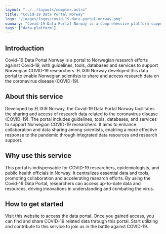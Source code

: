 ```yaml
---
layout: "../../layouts/complex.astro"
title: "Covid-19 Data Portal Norway"
logo: "/images/logos/covid-19-data-portal-norway.png"
summary: "Covid-19 Data Portal Norway is a comprehensive platform supporting Norwegian research efforts against COVID-19 with various tools and resources."
tags: ["data-platform"]
---
```


## Introduction

Covid-19 Data Portal Norway is a portal to Norwegian research efforts against Covid-19, with guidelines, tools, databases and services to support Norwegian COVID-19 researchers. ELIXIR Norway developed this data portal to enable Norwegian scientists to share and access research data on the coronavirus disease (COVID-19).

## About this service

Developed by ELIXIR Norway, the Covid-19 Data Portal Norway facilitates the sharing and access of research data related to the coronavirus disease (COVID-19). The portal includes guidelines, tools, databases, and services to support Norwegian COVID-19 researchers. It aims to enhance collaboration and data sharing among scientists, enabling a more effective response to the pandemic through integrated data resources and research support.

## Why use this service

This portal is indispensable for COVID-19 researchers, epidemiologists, and public health officials in Norway. It centralizes essential data and tools, promoting collaboration and accelerating research efforts. By using the Covid-19 Data Portal, researchers can access up-to-date data and resources, driving innovations in understanding and combating the virus.

## How to get started

Visit this website to access the data portal. Once you gained access, you can find and share COVID-19 related data through this portal. Start utilizing and contribute to this service to join us in the battle against COVID-19.
